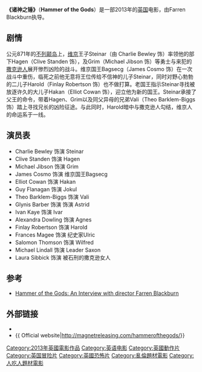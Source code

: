 {{Infobox film
| name           = 诸神之锤
| image          = <!-- 檔案不存在 Hammer of the Gods.jpg ，可從英文維基百科取得 -->
| caption        = Theatrical poster
| director       = [[Farren_Blackburn|Farren Blackburn]]
| producer       = 
| writer         = [[Matthew_Read_(screenwriter)|Matthew Read]]
| starring       = [[Charlie_Bewley|Charlie Bewley]]<br>[[Clive_Standen|Clive Standen]]<br>[[James_Cosmo|James Cosmo]]
| music          = 
| cinematography = 
| editing        = 
| studio         = 
| distributor    = [[Magnet_Releasing|Magnet Releasing]]
| released       = 2013-07-05
| runtime        = 103 min
| country        = United Kingdom
| language       = English
| budget         = 
| gross          =  $641<ref>{{cite web |url=http://boxofficemojo.com/movies/?id=hammerofthegods.htm |title=Hammer of the Gods (2013) |publisher=Box Office Mojo |date=2013-07-18 |accessdate=2013-09-09 |archive-date=2013-08-28 |archive-url=https://web.archive.org/web/20130828055645/http://www.boxofficemojo.com/movies/?id=hammerofthegods.htm |dead-url=no }}</ref>
}}

'''《诸神之锤》'''（'''Hammer of the Gods'''）是一部2013年的[[英国|英国]]电影，由Farren Blackburn执导。

==剧情==
公元871年的[[不列颠岛|不列颠岛]]上，[[维京|维京]]王子Steinar（由 Charlie Bewley 饰）率领他的部下Hagen（Clive Standen 饰），及Grim（Michael Jibson 饰）等勇士与来犯的[[撒克逊人|撒克逊人]]展开惨烈凶险的战斗。维京国王Bagsecg（James Cosmo 饰）在一次战斗中重伤，临死之前他无意将王位传给不信神的儿子Steinar，同时对野心勃勃的二儿子Harold（Finlay Robertson 饰）也不做打算。老国王指示Steinar寻找被放逐许久的大儿子Hakan（Elliot Cowan 饰），迎立他为新的国王。Steinar承接了父王的命令，带着Hagen、Grim以及同父异母的兄弟Vali（Theo Barklem-Biggs 饰）踏上寻找兄长的凶险征途。与此同时，Harold暗中与撒克逊人勾结，维京人的命运系于一线。

==演员表==
* Charlie Bewley 饰演 Steinar
* Clive Standen 饰演 Hagen
* Michael Jibson 饰演 Grim
* James Cosmo 饰演 维京国王Bagsecg
* Elliot Cowan 饰演 Hakan
* Guy Flanagan 饰演 Jokul
* Theo Barklem-Biggs 饰演 Vali
* Glynis Barber 饰演 饰演 Astrid
* Ivan Kaye 饰演 Ivar
* Alexandra Dowling 饰演 Agnes
* Finlay Robertson 饰演 Harold 
* Frances Magee 饰演 纪史家Ulric
* Salomon Thomson 饰演 Wilfred 
* Michael Lindall 饰演 Leader Saxon 
* Laura Sibbick 饰演 被石刑的撒克逊女人

==参考==
{{Reflist}}

* [http://www.thedarksidemagazine.com/content/hammer-of-the-gods-an-interview-with-director-farren-blackburn/ Hammer of the Gods: An Interview with director Farren Blackburn]{{Wayback|url=http://www.thedarksidemagazine.com/content/hammer-of-the-gods-an-interview-with-director-farren-blackburn/ |date=20130921100053 }}

==外部链接==
* {{IMDb title|2193418|Hammer of the Gods}}
*{{ Official website|http://magnetreleasing.com/hammerofthegods/}}

{{DEFAULTSORT:Hammer of the Gods}}
[[Category:2013年英國電影作品|Category:2013年英國電影作品]]
[[Category:英语电影|Category:英语电影]]
[[Category:英國動作片|Category:英國動作片]]
[[Category:英国冒险片|Category:英国冒险片]]
[[Category:英國恐怖片|Category:英國恐怖片]]
[[Category:亂倫題材電影|Category:亂倫題材電影]]
[[Category:人吃人題材電影|Category:人吃人題材電影]]